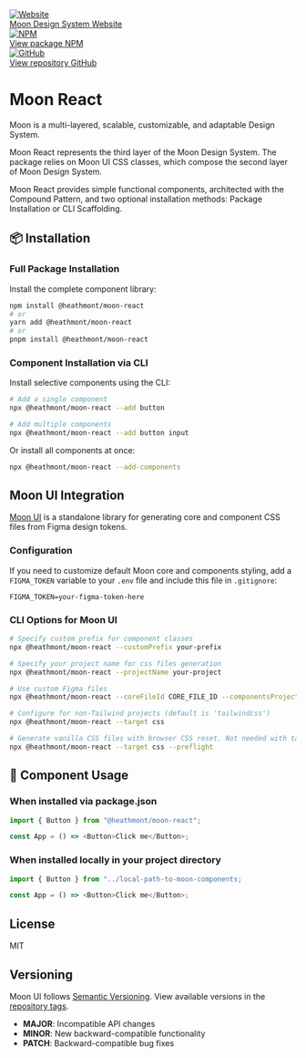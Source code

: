
<Meta title="Getting started" />

<div class="sb-unstyled flex flex-col sm:flex-row gap-space-12 mb-space-40">
  <a
    href="https://beta.moon.io/"
    target="_blank"
    class="overflow-hidden flex items-center border border-primary rounded-4 h-space-48"
  >
    <div class="flex items-center justify-center h-full aspect-square bg-tertiary">
      <img src="/logo.png" alt="Website" class="w-space-40" />
    </div>
    <div class="flex flex-col px-space-8">
      <span class="text-md font-medium">Moon Design System</span>
      <span class="text-sm text-secondary">Website</span>
    </div>
  </a>
  <a
    href="https://www.npmjs.com/package/@heathmont/moon-react"
    target="_blank"
    class="overflow-hidden flex items-center border border-primary rounded-4 h-space-48"
  >
    <div class="flex items-center justify-center h-full aspect-square bg-tertiary">
      <img src="/npm.png" alt="NPM" class="w-space-40" />
    </div>
    <div class="flex flex-col px-space-8">
      <span class="text-md font-medium">View package</span>
      <span class="text-sm text-secondary">NPM</span>
    </div>
  </a>
  <a
    href="https://github.com/coingaming/moon-react"
    target="_blank"
    class="overflow-hidden flex items-center border border-primary rounded-4 h-space-48"
  >
    <div class="flex items-center justify-center h-full aspect-square bg-tertiary">
      <img src="/github.png" alt="GitHub" class="w-space-40" />
    </div>
    <div class="flex flex-col px-space-8">
      <span class="text-md font-medium">View repository</span>
      <span class="text-sm text-secondary">GitHub</span>
    </div>
  </a>
</div>

# Moon React

Moon is a multi-layered, scalable, customizable, and adaptable Design System.

Moon React represents the third layer of the Moon Design System. The package relies on Moon UI CSS classes, which compose the second layer of Moon Design System.

Moon React provides simple functional components, architected with the Compound Pattern, and two optional installation methods: Package Installation or CLI Scaffolding.

## 📦 Installation

### Full Package Installation

Install the complete component library:

```bash
npm install @heathmont/moon-react
# or
yarn add @heathmont/moon-react
# or
pnpm install @heathmont/moon-react
```

### Component Installation via CLI

Install selective components using the CLI:

```bash
# Add a single component
npx @heathmont/moon-react --add button

# Add multiple components
npx @heathmont/moon-react --add button input
```

Or install all components at once:

```bash
npx @heathmont/moon-react --add-components
```

## Moon UI Integration

[Moon UI](https://ui.moon.io/) is a standalone library for generating core and component CSS files from Figma design tokens.

### Configuration

If you need to customize default Moon core and components styling, add a `FIGMA_TOKEN` variable to your `.env` file and include this file in `.gitignore`:

```env
FIGMA_TOKEN=your-figma-token-here
```

### CLI Options for Moon UI

```bash
# Specify custom prefix for component classes
npx @heathmont/moon-react --customPrefix your-prefix

# Specify your project name for css files generation
npx @heathmont/moon-react --projectName your-project

# Use custom Figma files
npx @heathmont/moon-react --coreFileId CORE_FILE_ID --componentsProjectId COMPONENTS_PROJECT_ID

# Configure for non-Tailwind projects (default is 'tailwindcss')
npx @heathmont/moon-react --target css

# Generate vanilla CSS files with browser CSS reset. Not needed with tailwindcss target
npx @heathmont/moon-react --target css --preflight
```

## 📝 Component Usage

### When installed via package.json

```typescript
import { Button } from "@heathmont/moon-react";

const App = () => <Button>Click me</Button>;
```

### When installed locally in your project directory

```typescript
import { Button } from "../local-path-to-moon-components;

const App = () => <Button>Click me</Button>;
```

## License

MIT

## Versioning

Moon UI follows [Semantic Versioning](https://semver.org/). View available versions in the [repository tags](https://github.com/coingaming/moon-react/tags).

- **MAJOR**: Incompatible API changes
- **MINOR**: New backward-compatible functionality
- **PATCH**: Backward-compatible bug fixes
